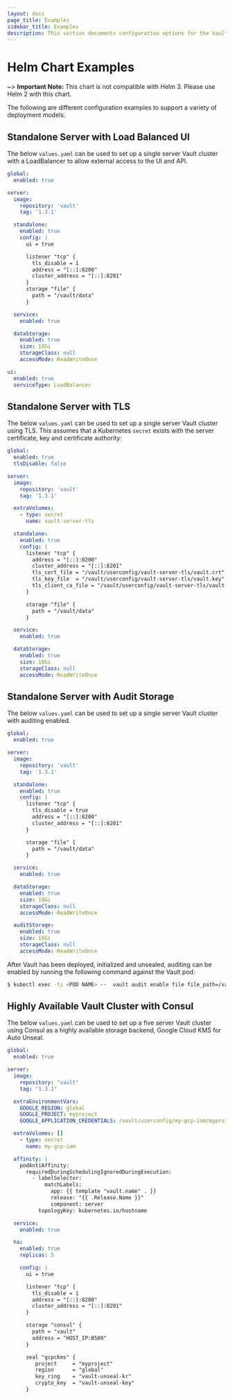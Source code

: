 ```yaml
---
layout: docs
page_title: Examples
sidebar_title: Examples
description: This section documents configuration options for the Vault Helm chart
---
```


# Helm Chart Examples

~> **Important Note:** This chart is not compatible with Helm 3. Please use Helm 2 with this chart.

The following are different configuration examples to support a variety of
deployment models.

## Standalone Server with Load Balanced UI

The below `values.yaml` can be used to set up a single server Vault cluster with a LoadBalancer to allow external access to the UI and API.

```yaml
global:
  enabled: true

server:
  image:
    repository: 'vault'
    tag: '1.3.1'

  standalone:
    enabled: true
    config: |
      ui = true

      listener "tcp" {
        tls_disable = 1
        address = "[::]:8200"
        cluster_address = "[::]:8201"
      }
      storage "file" {
        path = "/vault/data"
      }

  service:
    enabled: true

  dataStorage:
    enabled: true
    size: 10Gi
    storageClass: null
    accessMode: ReadWriteOnce

ui:
  enabled: true
  serviceType: LoadBalancer
```

## Standalone Server with TLS

The below `values.yaml` can be used to set up a single server Vault cluster using TLS.
This assumes that a Kubernetes `secret` exists with the server certificate, key and
certificate authority:

```yaml
global:
  enabled: true
  tlsDisable: false

server:
  image:
    repository: 'vault'
    tag: '1.3.1'

  extraVolumes:
    - type: secret
      name: vault-server-tls

  standalone:
    enabled: true
    config: |
      listener "tcp" {
        address = "[::]:8200"
        cluster_address = "[::]:8201"
        tls_cert_file = "/vault/userconfig/vault-server-tls/vault.crt"
        tls_key_file  = "/vault/userconfig/vault-server-tls/vault.key"
        tls_client_ca_file = "/vault/userconfig/vault-server-tls/vault.ca"
      }

      storage "file" {
        path = "/vault/data"
      }

  service:
    enabled: true

  dataStorage:
    enabled: true
    size: 10Gi
    storageClass: null
    accessMode: ReadWriteOnce
```

## Standalone Server with Audit Storage

The below `values.yaml` can be used to set up a single server Vault cluster with
auditing enabled.

```yaml
global:
  enabled: true

server:
  image:
    repository: 'vault'
    tag: '1.3.1'

  standalone:
    enabled: true
    config: |
      listener "tcp" {
        tls_disable = true
        address = "[::]:8200"
        cluster_address = "[::]:8201"
      }

      storage "file" {
        path = "/vault/data"
      }

  service:
    enabled: true

  dataStorage:
    enabled: true
    size: 10Gi
    storageClass: null
    accessMode: ReadWriteOnce

  auditStorage:
    enabled: true
    size: 10Gi
    storageClass: null
    accessMode: ReadWriteOnce
```

After Vault has been deployed, initialized and unsealed, auditing can be enabled
by running the following command against the Vault pod:

```bash
$ kubectl exec -ti <POD NAME> --  vault audit enable file file_path=/vault/audit/vault_audit.log
```

## Highly Available Vault Cluster with Consul

The below `values.yaml` can be used to set up a five server Vault cluster using
Consul as a highly available storage backend, Google Cloud KMS for Auto Unseal.

```yaml
global:
  enabled: true

server:
  image:
    repository: "vault"
    tag: "1.3.1"

  extraEnvironmentVars:
    GOOGLE_REGION: global
    GOOGLE_PROJECT: myproject
    GOOGLE_APPLICATION_CREDENTIALS: /vault/userconfig/my-gcp-iam/myproject-creds.json

  extraVolumes: []
    - type: secret
      name: my-gcp-iam

  affinity: |
    podAntiAffinity:
      requiredDuringSchedulingIgnoredDuringExecution:
        - labelSelector:
            matchLabels:
              app: {{ template "vault.name" . }}
              release: "{{ .Release.Name }}"
              component: server
          topologyKey: kubernetes.io/hostname

  service:
    enabled: true

  ha:
    enabled: true
    replicas: 5

    config: |
      ui = true

      listener "tcp" {
        tls_disable = 1
        address = "[::]:8200"
        cluster_address = "[::]:8201"
      }

      storage "consul" {
        path = "vault"
        address = "HOST_IP:8500"
      }

      seal "gcpckms" {
         project     = "myproject"
         region      = "global"
         key_ring    = "vault-unseal-kr"
         crypto_key  = "vault-unseal-key"
      }
```
